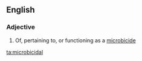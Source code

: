 ==English==

===Adjective===
{{en-adj}}

# Of, pertaining to, or functioning as a [[microbicide]]

[[ta:microbicidal]]